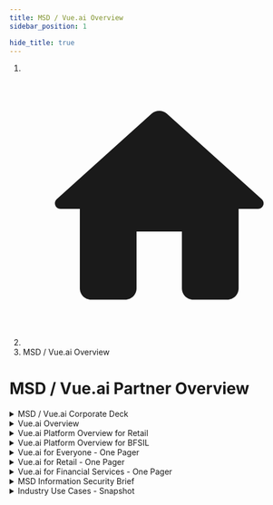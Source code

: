 ```yaml
---
title: MSD / Vue.ai Overview
sidebar_position: 1

hide_title: true
---
```


<head>
  <title>MSD / Vue.ai Partner Overview</title>
  <meta name="description" content="" />
  <meta name="robots" content="noindex, nofollow" />
</head>

<nav aria-label="breadcrumb" class="w-max">
  <ol class="bg-blue-gray-50 flex w-full flex-wrap items-center rounded-md bg-opacity-60 px-4 py-2">
    <li class="text-blue-gray-900 hover:text-light-blue-500 flex cursor-pointer items-center font-sans text-sm font-normal leading-normal antialiased transition-colors duration-300">
      <li class="breadcrumbs__item">
        <a aria-label="Home page" class="breadcrumbs__link" href="/partners/">
          <svg
            viewBox="0 0 24 24"
            class="breadcrumbHomeIcon_node_modules-@docusaurus-theme-classic-lib-theme-DocBreadcrumbs-Items-Home-styles-module"
          >
            <path
              d="M10 19v-5h4v5c0 .55.45 1 1 1h3c.55 0 1-.45 1-1v-7h1.7c.46 0 .68-.57.33-.87L12.67 3.6c-.38-.34-.96-.34-1.34 0l-8.36 7.53c-.34.3-.13.87.33.87H5v7c0 .55.45 1 1 1h3c.55 0 1-.45 1-1z"
              fill="currentColor"
            ></path>
          </svg>
        </a>
      </li>
      <li class="breadcrumbs__item">MSD / Vue.ai Overview</li>
    </li>
  </ol>
</nav>

<h1 class="partner-title">MSD / Vue.ai Partner Overview</h1>
<div class="partner-details">
  <details>
    <summary>MSD / Vue.ai Corporate Deck</summary>
    <p>
      <a
        href="https://go.vue.ai/hubfs/Partner%20Enablement/MSD_Vue.ai%20Overview/MSD_Vue.ai%20Corporate%20Overview.pdf"
        target="_blank"
      >
        <img src="/pdf.png" width="20" align="center" /> Snapshot describing Mad
        Street Den's mission, founding team, core offerings and some highlights
      </a>
    </p>
  </details>
  <details>
    <summary>Vue.ai Overview</summary>
    <p>
      <a
        href="https://go.vue.ai/hubfs/Partner%20Enablement/MSD_Vue.ai%20Overview/Vue.ai%20Overview.pdf"
        target="_blank"
      >
        <img src="/pdf.png" width="20" align="center" /> An expansion of the
        corporate snapshot with detailing about the platform, its architecture
        and Vue.ai Hotstart applications
      </a>
    </p>
  </details>
  <details>
    <summary>Vue.ai Platform Overview for Retail</summary>
    <p>
      <a
        href="https://go.vue.ai/hubfs/Partner%20Enablement/MSD_Vue.ai%20Overview/Vue.ai%20Platform%20Overview%20for%20Retail.pdf"
        target="_blank"
      >
        <img src="/pdf.png" width="20" align="center" /> Detailed overview of
        the Vue.ai platform, with a focus on the solutions available for retail
        industry
      </a>
    </p>
  </details>
  <details>
    <summary>Vue.ai Platform Overview for BFSIL</summary>
    <p>
      <a
        href="https://go.vue.ai/hubfs/Partner%20Enablement/MSD_Vue.ai%20Overview/Vue.ai%20Platform%20Overview%20for%20BFSI.pdf"
        target="_blank"
      >
        <img src="/pdf.png" width="20" align="center" /> Detailed overview of
        the Vue.ai platform, with a focus on the solutions available for
        banking, financial services, & insurance industries (BFSI)
      </a>
    </p>
  </details>
  <details>
    <summary>Vue.ai for Everyone - One Pager</summary>
    <p>
      <a
        href="https://go.vue.ai/hubfs/Partner%20Enablement/MSD_Vue.ai%20Overview/Vue.ai%20for%20Everyone_One%20Pager.pdf"
        target="_blank"
      >
        <img src="/pdf.png" width="20" align="center" /> One page snapshot of
        Vue.ai - the Enterprise AI stack for everyone
      </a>
    </p>
  </details>
  <details>
    <summary>Vue.ai for Retail - One Pager</summary>
    <p>
      <a
        href="https://go.vue.ai/hubfs/Partner%20Enablement/MSD_Vue.ai%20Overview/Vue.ai%20for%20Retail_One%20Pager%20.pdf"
        target="_blank"
      >
        <img src="/pdf.png" width="20" align="center" /> One page snapshot of
        Vue.ai for retail
      </a>
    </p>
  </details>
  <details>
    <summary>Vue.ai for Financial Services - One Pager</summary>
    <p>
      <a
        href="https://go.vue.ai/hubfs/Partner%20Enablement/MSD_Vue.ai%20Overview/Vue.ai%20for%20Financial%20Services_One%20Pager.pdf"
        target="_blank"
      >
        <img src="/pdf.png" width="20" align="center" /> One page snapshot of
        Vue.ai for financial services
      </a>
    </p>
  </details>
  <details>
    <summary>MSD Information Security Brief</summary>
    <p>
      <a
        href="https://go.vue.ai/hubfs/Partner%20Enablement/MSD_Vue.ai%20Overview/MSD%20Information%20Security%20Brief.pdf"
        target="_blank"
      >
        <img src="/pdf.png" width="20" align="center" /> One page snapshot of
        An overview of MSD’s data security policies and certifications, as part of our platform architecture and deployment
      </a>
    </p>
  </details>
  <details>
    <summary>Industry Use Cases - Snapshot</summary>
    <p>
      Single view snapshots of the world of use cases powered across Fashion
      Retail, Consumer Goods Retail, Financial Services & Insurance
    </p>
    <ul>
      <li>
        <a
          href="https://go.vue.ai/hubfs/Partner%20Enablement/MSD_Vue.ai%20Overview/Vue.ai%20Use%20Cases%20by%20Industry/Fashion%20&%20Home%20Goods%20Usecases.pdf"
          target="_blank"
        >
          <img src="/pdf.png" width="20" align="center" /> Fashion & Home Goods
        </a>
      </li>
      <li>
        <a
          href="https://go.vue.ai/hubfs/Partner%20Enablement/MSD_Vue.ai%20Overview/Vue.ai%20Use%20Cases%20by%20Industry/CPG%20Usecases.pdf"
          target="_blank"
        >
          <img src="/pdf.png" width="20" align="center" /> CPG
        </a>
      </li>
      <li>
        <a
          href="https://go.vue.ai/hubfs/Partner%20Enablement/MSD_Vue.ai%20Overview/Vue.ai%20Use%20Cases%20by%20Industry/Financial%20Services%20Usecases.pdf"
          target="_blank"
        >
          <img src="/pdf.png" width="20" align="center" /> Financial Services
        </a>
      </li>
      <li>
        <a
          href="https://go.vue.ai/hubfs/Partner%20Enablement/MSD_Vue.ai%20Overview/Vue.ai%20Use%20Cases%20by%20Industry/Insurance%20Usecases.pdf"
          target="_blank"
        >
          <img src="/pdf.png" width="20" align="center" /> Insurance
        </a>
      </li>
    </ul>
  </details>
</div>
